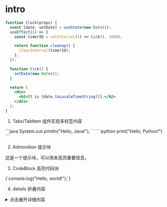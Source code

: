 # intro


<Hello />

```jsx live
function Clock(props) {
  const [date, setDate] = useState(new Date());
  useEffect(() => {
    const timerID = setInterval(() => tick(), 1000);

    return function cleanup() {
      clearInterval(timerID);
    };
  });

  function tick() {
    setDate(new Date());
  }

  return (
    <div>
      <h2>It is {date.toLocaleTimeString()}.</h2>
    </div>
  );
}
```

1. Tabs/TabItem 组件实现多标签内容 


<Tabs>
  <TabItem value="java" label="Java">
    ```java
    System.out.println("Hello, Java!");
    ```
  </TabItem>
  <TabItem value="python" label="Python">
    ```python
    print("Hello, Python!")
    ```
  </TabItem>
</Tabs>

2. Admonition 提示块


<Admonition type="note" title="注意">
  这是一个提示块，可以用来高亮重要信息。
</Admonition>

3. CodeBlock 高亮代码块


<CodeBlock language="js" title="hello.js">
{`console.log("Hello, world!");`}
</CodeBlock>

4. details 折叠内容

<details>
  <summary>点击展开详细内容</summary>
  这里是可折叠的内容，可以放更多说明或代码。
</details>
